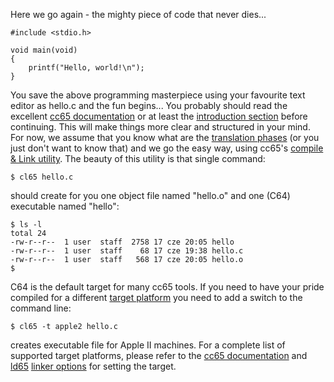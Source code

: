 Here we go again - the mighty piece of code that never dies...

<pre>
#include <stdio.h>

void main(void)
{
	printf("Hello, world!\n");
}
</pre>

You save the above programming masterpiece using your favourite text editor as hello.c and the fun begins... You probably should read the excellent [http://cc65.github.com/cc65/doc/ cc65 documentation] or at least the [http://cc65.github.com/cc65/doc/intro.html introduction section] before continuing. This will make things more clear and structured in your mind. For now, we assume that you know what are the [http://cc65.github.io/cc65/doc/intro.html#ss1.3 translation phases] (or you just don't want to know that) and we go the easy way, using cc65's [http://cc65.github.com/cc65/doc/cl65.html compile & Link utility]. The beauty of this utility is that single command:

<pre>
$ cl65 hello.c
</pre>

should create for you one object file named "hello.o" and one (C64) executable named "hello":

<pre>
$ ls -l
total 24
-rw-r--r--  1 user  staff  2758 17 cze 20:05 hello
-rw-r--r--  1 user  staff    68 17 cze 19:38 hello.c
-rw-r--r--  1 user  staff   568 17 cze 20:05 hello.o
$
</pre>

C64 is the default target for many cc65 tools. If you need to have your pride compiled for a different [[Home#target-platforms|target platform]] you need to add a switch to the command line:

<pre>
$ cl65 -t apple2 hello.c
</pre>

creates executable file for Apple II machines. For a complete list of supported target platforms, please refer to the [http://cc65.github.com/cc65/doc/ cc65 documentation] and [http://cc65.github.com/cc65/doc/ld65.html ld65] [http://cc65.github.com/cc65/doc/ld65.html#ss2.2 linker options] for setting the target.